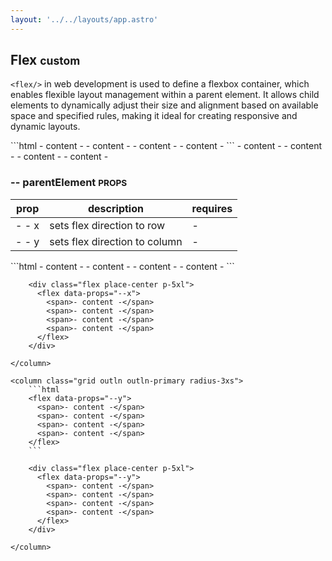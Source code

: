 ```yaml
---
layout: '../../layouts/app.astro'
---
```


## Flex <small> custom </small>

`<flex/>` in web development is used to define a flexbox 
container, which enables flexible layout management within a parent element. 
It allows child elements to dynamically adjust their size and alignment based 
on available space and specified rules, making it ideal for creating responsive 
and dynamic layouts.

<x-grid style="--cols: 2;" class='outln outln-primary radius-3xs'>
  ```html
  <flex>
    <span>- content -</span>
    <span>- content -</span>
    <span>- content -</span>
    <span>- content -</span>
  </flex>
  ```
  <column class='align-center[items] flex place-center p-5xl'>
    <flex>
      <span>- content -</span>
      <span>- content -</span>
      <span>- content -</span>
      <span>- content -</span>
    </flex>
  </column>
</x-grid>

### -- parentElement <small class="clr-subtext txt-sm"> PROPS </small>

| prop   | description                   | requires |
| ------ | ----------------------------- | -------- |
| - - x  | sets flex direction to row    | -        |
| - - y  | sets flex direction to column | -        |

<x-grid style="--cols: 2;" class="g-sm">
    <column class="grid outln outln-primary radius-3xs">
        ```html
        <flex data-props="--x">
          <span>- content -</span>
          <span>- content -</span>
          <span>- content -</span>
          <span>- content -</span>
        </flex>
        ```

        <div class="flex place-center p-5xl">
          <flex data-props="--x">
            <span>- content -</span>
            <span>- content -</span>
            <span>- content -</span>
            <span>- content -</span>
          </flex>
        </div>

    </column>

    <column class="grid outln outln-primary radius-3xs">
        ```html
        <flex data-props="--y">
          <span>- content -</span>
          <span>- content -</span>
          <span>- content -</span>
          <span>- content -</span>
        </flex>
        ```

        <div class="flex place-center p-5xl">
          <flex data-props="--y">
            <span>- content -</span>
            <span>- content -</span>
            <span>- content -</span>
            <span>- content -</span>
          </flex>
        </div>

    </column>

</x-grid>

